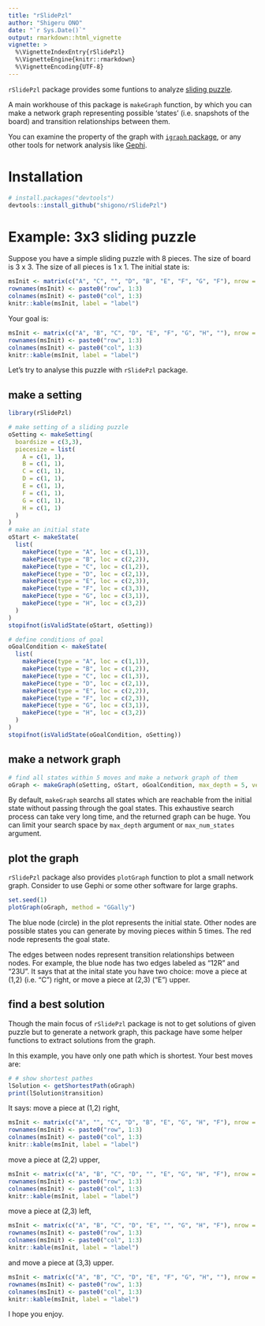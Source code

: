 ```yaml
---
title: "rSlidePzl"
author: "Shigeru ONO"
date: "`r Sys.Date()`"
output: rmarkdown::html_vignette
vignette: >
  %\VignetteIndexEntry{rSlidePzl}
  %\VignetteEngine{knitr::rmarkdown}
  %\VignetteEncoding{UTF-8}
---
```


`rSlidePzl` package provides some funtions to analyze 
[sliding puzzle](https://en.wikipedia.org/wiki/Sliding_puzzle).

A main workhouse of this package is `makeGraph` function, by which
you can make a network graph representing 
possible 'states' (i.e. snapshots of the board)
and transition relationships between them.

You can examine the property of the graph with [`igraph` package](https://igraph.org/r/), 
or any other tools for network analysis like [Gephi](https://gephi.org/).

# Installation

``` r
# install.packages("devtools")
devtools::install_github("shigono/rSlidePzl")
```
# Example: 3x3 sliding puzzle

Suppose you have a simple sliding puzzle with 8 pieces.
The size of board is 3 x 3. The size of all pieces is 1 x 1. 
The initial state is:
```r
msInit <- matrix(c("A", "C", "", "D", "B", "E", "F", "G", "F"), nrow = 3, byrow = T)
rownames(msInit) <- paste0("row", 1:3)
colnames(msInit) <- paste0("col", 1:3)
knitr::kable(msInit, label = "label")
```

Your goal is:
```r
msInit <- matrix(c("A", "B", "C", "D", "E", "F", "G", "H", ""), nrow = 3, byrow = T)
rownames(msInit) <- paste0("row", 1:3)
colnames(msInit) <- paste0("col", 1:3)
knitr::kable(msInit, label = "label")
```

Let's try to analyse this puzzle with `rSlidePzl` package.

## make a setting
```r
library(rSlidePzl)

# make setting of a sliding puzzle
oSetting <- makeSetting(
  boardsize = c(3,3),
  piecesize = list(
    A = c(1, 1),
    B = c(1, 1),
    C = c(1, 1),
    D = c(1, 1),
    E = c(1, 1),
    F = c(1, 1),
    G = c(1, 1),
    H = c(1, 1)
  )
)
# make an initial state
oStart <- makeState(
  list(
    makePiece(type = "A", loc = c(1,1)),
    makePiece(type = "B", loc = c(2,2)),
    makePiece(type = "C", loc = c(1,2)),
    makePiece(type = "D", loc = c(2,1)),
    makePiece(type = "E", loc = c(2,3)),
    makePiece(type = "F", loc = c(3,3)),
    makePiece(type = "G", loc = c(3,1)),
    makePiece(type = "H", loc = c(3,2))
  )
)
stopifnot(isValidState(oStart, oSetting))

# define conditions of goal
oGoalCondition <- makeState(
  list(
    makePiece(type = "A", loc = c(1,1)),
    makePiece(type = "B", loc = c(1,2)),
    makePiece(type = "C", loc = c(1,3)),
    makePiece(type = "D", loc = c(2,1)),
    makePiece(type = "E", loc = c(2,2)),
    makePiece(type = "F", loc = c(2,3)),
    makePiece(type = "G", loc = c(3,1)),
    makePiece(type = "H", loc = c(3,2))
  )
)
stopifnot(isValidState(oGoalCondition, oSetting))
```


## make a network graph

```r
# find all states within 5 moves and make a network graph of them
oGraph <- makeGraph(oSetting, oStart, oGoalCondition, max_depth = 5, verbose = 0)
```

By default, `makeGraph` searchs all states which are reachable from the initial state 
without passing through the goal states. This exhaustive search process 
can take very long time, and the returned graph can be huge. 
You can limit your search space by `max_depth` argument or `max_num_states` argument.

## plot the graph

`rSlidePzl` package also provides `plotGraph` function to plot a small network graph.
Consider to use Gephi or some other software for large graphs.

```r
set.seed(1)
plotGraph(oGraph, method = "GGally")
```

The blue node (circle) in the plot represents the initial state. 
Other nodes are possible states you can generate by moving pieces within 5 times. 
The red node represents the goal state.

The edges between nodes represent transition relationships between nodes.
For example, the blue node has two edges labeled as "12R" and "23U".
It says that at the inital state you have two choice: move a piece at (1,2) (i.e. "C") right, 
or move a piece at (2,3) ("E") upper. 


## find a best solution

Though the main focus of `rSlidePzl` package is not to get solutions of given puzzle but to 
generate a network graph, 
this package have some helper functions to extract solutions from the graph.

In this example, you have only one path which is shortest.
Your best moves are:

```r
# # show shortest pathes
lSolution <- getShortestPath(oGraph)
print(lSolution$transition)
```

It says: move a piece at (1,2) right, 
```r
msInit <- matrix(c("A", "", "C", "D", "B", "E", "G", "H", "F"), nrow = 3, byrow = T)
rownames(msInit) <- paste0("row", 1:3)
colnames(msInit) <- paste0("col", 1:3)
knitr::kable(msInit, label = "label")
```

move a piece at (2,2) upper, 
```r
msInit <- matrix(c("A", "B", "C", "D", "", "E", "G", "H", "F"), nrow = 3, byrow = T)
rownames(msInit) <- paste0("row", 1:3)
colnames(msInit) <- paste0("col", 1:3)
knitr::kable(msInit, label = "label")
```

move a piece at (2,3) left, 
```r
msInit <- matrix(c("A", "B", "C", "D", "E", "", "G", "H", "F"), nrow = 3, byrow = T)
rownames(msInit) <- paste0("row", 1:3)
colnames(msInit) <- paste0("col", 1:3)
knitr::kable(msInit, label = "label")
```

and move a piece at (3,3) upper.
```r
msInit <- matrix(c("A", "B", "C", "D", "E", "F", "G", "H", ""), nrow = 3, byrow = T)
rownames(msInit) <- paste0("row", 1:3)
colnames(msInit) <- paste0("col", 1:3)
knitr::kable(msInit, label = "label")
```

I hope you enjoy.
